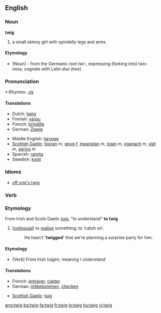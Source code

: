 ==English==
===Noun===
'''twig'''
# a small skinny girl with spindelly legs and arms
====Etymology====
* (Noun) - from the Germanic root ''twi-'', expressing (forking into) two-ness; cognate with Latin ''duo'' (two)

===Pronunciation===
*:Rhymes: [[Rhymes:English:-ɪɡ|-ɪɡ]]

====Translations====
{{top}}
*Dutch: [[twijg]]
*Finnish: [[varpu]]
*French: [[brindille]] {{f}}
*German: [[Zweig]] {{m}}
{{mid}}
*Middle English: [[twygge]]
*[[Scottish Gaelic]]: [[bioran]] ''m'', [[geug]] ''f'', [[meanglan]] ''m'', [[ògan]] ''m'', [[òganach]] ''m'', [[slat#Scottish Gaelic|slat]] ''m'', [[sprios]] ''m''
*Spanish: [[ramita]] {{f}}
*Swedish: [[kvist]] {{c}}
{{bottom}}

===Idioms===
*[[off one's twig]]

===Verb===
===Etymology===
From Irish and Scots Gaelic ''[[tuig]]'', "to understand"
'''to twig'''
#([[colloquial]]) to [[realise]] something; to 'catch on'.
#:He hasn't ''''twigged'''' that we're planning a surprise party for him.

====Etymology====
* (Verb) From Irish ''tuigim'', meaning ''I understand''

====Translations====
{{top}}
*French: [[entraver]], [[capter]]
*German: [[mitbekommen]], [[checken]]
{{mid}}
*[[Scottish Gaelic]]: [[tuig]]
{{bottom}}

[[ang:twig]]
[[bg:twig]]
[[fa:twig]]
[[fr:twig]]
[[io:twig]]
[[hu:twig]]
[[vi:twig]]